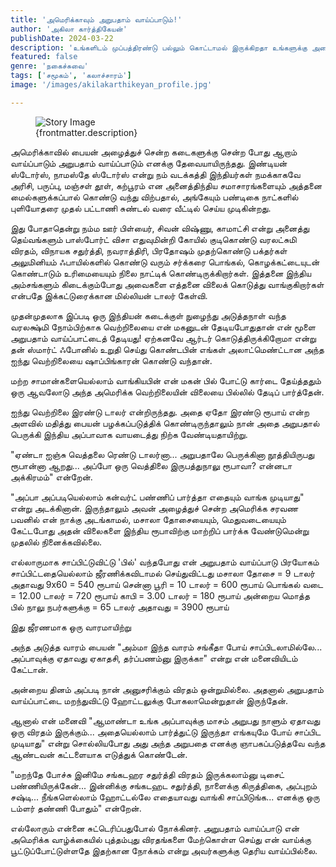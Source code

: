 ```yaml
---
title: 'அமெரிக்காவும் அறுபதாம் வாய்ப்பாடும்!'
author: 'அகிலா கார்த்திகேயன்'
publishDate: 2024-03-22
description: 'உங்களிடம் முப்பத்திரண்டு பல்லும் கொட்டாமல் இருக்கிறதா உங்களுக்கு அதை தினமும் துலக்கும் பழக்கம் இருக்கிறதா? அப்படி ஒரு பழக்கம் இருந்தால்...'
featured: false
genre: 'நகைச்சுவை'
tags: ['சமூகம்', 'கலாச்சாரம்']
image: '/images/akilakarthikeyan_profile.jpg'

---
```

<figure>
  <img src={frontmatter.image} alt="Story Image" class="w-full rounded-lg shadow-lg" />
  <figcaption class="text-gray-600 text-sm mt-2">{frontmatter.description}</figcaption>
</figure>

அமெரிக்காவில் பையன் அழைத்துச் சென்ற கடைகளுக்கு சென்ற போது ஆறாம் வாய்ப்பாடும் அறுபதாம் வாய்ப்பாடும் எனக்கு தேவையாயிருந்தது. இண்டியன் ஸ்டோர்ஸ், நாமஸ்தே ஸ்டோர்ஸ் என்று நம் வடக்கத்தி இந்தியர்கள் நமக்காகவே அரிசி, பருப்பு, மஞ்சள் தூள், கற்பூரம் என அனைத்திந்திய சமாசாரங்களையும் அத்தனை மைல்களுக்கப்பால் கொண்டு வந்து விற்பதால், அங்கேயும் பண்டிகை நாட்களில் புளியோதரை முதல் பட்டாணி சுண்டல் வரை வீட்டில் செய்ய முடிகின்றது.

இது போதாதென்று நம்ம ஊர் பிள்யைர், சிவன் விஷ்ணு, காமாட்சி என்று அனைத்து தெய்வங்களும் பாஸ்போர்ட் விசா எதுவுமின்றி கோயில் குடிகொண்டு வரலட்சுமி விரதம், விநாயக சதுர்த்தி, நவராத்திரி, பிரதோஷம் முதற்கொண்டு பக்தர்கள் அலுமினியம் ஃபாயில்களில் கொண்டு வரும் சர்க்கரை பொங்கல், கொழக்கட்டையுடன் கொண்டாடும் உரிமையையும் நிலை நாட்டிக் கொண்டிருக்கிறார்கள்.
இத்தனை இந்திய அம்சங்களும் கிடைக்கும்போது அவைகளை எத்தனை விலைக் கொடுத்து வாங்குகிறார்கள் என்பதே இக்கட்டுரைக்கான மில்லியன் டாலர் கேள்வி.

முதன்முதலாக இப்படி ஒரு இந்தியன் கடைக்குள் நுழைந்து அடுத்தநாள் வந்த வரலக்ஷ்மி நோம்பிற்காக வெற்றிலையை என் மகனுடன் தேடியபோதுதான் என் மூளை அறுபதாம் வாய்ப்பாட்டைத் தேடியது!
ஏற்கனவே ஆர்டர் கொடுத்திருக்கிறோமா என்று தன் ஸ்மார்ட் ஃபோனில் உறுதி செய்து கொண்டபின் எங்கள் அலாட்மெண்ட்டான அந்த ஐந்து வெற்றிலையை ஷாப்பிங்காரன் கொண்டு வந்தான்.

மற்ற சாமான்களையெல்லாம் வாங்கியபின் என் மகன் பில் போட்டு கார்டை தேய்த்ததும் ஒரு ஆவலோடு அந்த அமெரிக்க வெற்றிலையின் விலையை பில்லில் தேடிப் பார்த்தேன்.

ஐந்து வெற்றிலை இரண்டு டாலர் என்றிருந்தது. அதை ஏதோ இரண்டு ரூபாய் என்ற அளவில் மதித்து பையன் பழக்கப்படுத்திக் கொண்டிருந்தாலும் நான் அதை அறுபதால் பெருக்கி இந்திய அப்பாவாக வாயடைத்து நிற்க வேண்டியதாயிற்று.

"ஏண்டா ஐஞ்சு வெத்தலை ரெண்டு டாலர்னா... அறுபதாலே பெருக்கினா நூத்தியிருபது ரூபான்னா ஆறது... அப்போ ஒரு வெத்திலை இருபத்துநாலு ரூபாவா? என்னடா அக்கிரமம்" என்றேன்.

"அப்பா அப்படியெல்லாம் கன்வர்ட் பண்ணிப் பார்த்தா எதையும் வாங்க முடியாது" என்று அடக்கினான்.
இருந்தாலும் அவன் அழைத்துச் சென்ற அமெரிக்க சரவண பவனில் என் நாக்கு அடங்காமல், மசாலா தோசையையும், மெதுவடையையும் கேட்டபோது அதன் விலைகளை இந்திய ரூபாவிற்கு மாற்றிப் பார்க்க வேண்டுமென்று முதலில் நினைக்கவில்லை.

எல்லாருமாக சாப்பிட்டுவிட்டு 'பில்' வந்தபோது என் அறுபதாம் வாய்ப்பாடு பிரயோகம் சாப்பிட்டதையெல்லாம் ஜீரணிக்கவிடாமல் செய்துவிட்டது
மசாலா தோசை = 9 டாலர் அதாவது 9x60 = 540 ரூபாய்
சென்னா பூரி = 10 டாலர் = 600 ரூபாய்
பொங்கல் வடை = 12.00 டாலர் = 720 ரூபாய்
காபி = 3.00 டாலர் = 180 ரூபாய்
அன்றைய மொத்த பில் நாலு நபர்களுக்கு = 65 டாலர்
அதாவது = 3900 ரூபாய்

இது ஜீரணமாக ஒரு வாரமாயிற்று

அந்த அடுத்த வாரம் பையன் "அம்மா இந்த வாரம் சங்கீதா போய் சாப்பிடலாமில்லே... அப்பாவுக்கு ஏதாவது ஏகாதசி, தர்ப்பணம்னு இருக்கா" என்று என் மனைவியிடம் கேட்டான்.

அன்றைய தினம் அப்படி நான் அனுசரிக்கும் விரதம் ஒன்றுமில்லை. அதனால் அறுபதாம் வாய்ப்பாட்டை மறந்துவிட்டு ஹோட்டலுக்கு போகலாமென்றுதான் இருந்தேன்.

ஆனால் என் மனைவி "ஆமாண்டா உங்க அப்பாவுக்கு மாசம் அறுபது நாளும் ஏதாவது ஒரு விரதம் இருக்கும்... அதையெல்லாம் பார்த்துட்டு இருந்தா எங்கயுமே போய் சாப்பிட முடியாது" என்று சொல்லியபோது அது அந்த அறுபதை எனக்கு ஞாபகப்படுத்தவே வந்த ஆண்டவன் கட்டளையாக எடுத்துக் கொண்டேன்.

"மறந்தே போச்சு இனிமே சங்கடஹர சதுர்த்தி விரதம் இருக்கலாம்னு டிசைட் பண்ணியிருக்கேன்... இன்னிக்கு சங்கடஹட சதுர்த்தி, நாளைக்கு கிருத்திகை, அப்புறம் சஷ்டி... நீங்களெல்லாம் ஹோட்டல்லே எதையாவது வாங்கி சாப்பிடுங்க... எனக்கு ஒரு டம்ளர் தண்ணி போதும்" என்றேன்.

எல்லோரும் என்னை சுட்டெரிப்பதுபோல் நோக்கினர். அறுபதாம் வாய்ப்பாடு என் அமெரிக்க வாழ்க்கையில் புத்தம்புது விரதங்களை மேற்கொள்ள செய்து என் வாய்க்கு பூட்டுப்போட்டுள்ளதே இதற்கான நோக்கம் என்று அவர்களுக்கு தெரிய வாய்ப்பில்லை.
